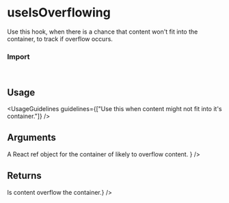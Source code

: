 
<Meta of={UseIsOverflowingStories} />

# useIsOverflowing

Use this hook, when there is a chance that content won't fit into the container, to track if overflow occurs.

<Canvas of={UseIsOverflowingStories.Overview} />

### Import

```js
import { useIsOverflowing } from "@vibe/core/hooks";
```

## Usage

<UsageGuidelines guidelines={["Use this when content might not fit into it's container."]} />

<TipTooltip />

## Arguments

<FunctionArguments>
  <FunctionArgument
    name="ref"
    type="React.MutableRefObject"
    description={
      <>
        A React
        <Link size={Link.sizes.MEDIUM} href="https://react.dev/reference/react/useRef">
          ref
        </Link>
        object for the container of likely to overflow content.
      </>
    }
  />
</FunctionArguments>

## Returns

<FunctionArguments>
  <FunctionArgument name="isOverflowing" type="bool" description={<>Is content overflow the container.</>} />
</FunctionArguments>
